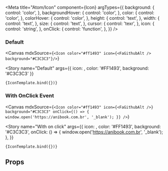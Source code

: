 
<Meta
  title="Atom/Icon"
  component={Icon}
  argTypes={{
    background: {
      control: 'color',
    },
    backgroundHover: {
      control: 'color',
    },
    color: {
      control: 'color',
    },
    colorHover: {
      control: 'color',
    },
    height: {
      control: 'text',
    },
    width: {
      control: 'text',
    },
    size: {
      control: 'text',
    },
    cursor: {
      control: 'texr',
    },
    icon: {
      control: 'string',
    },
    onClick: {
      control: 'function',
    },
  }}
/>


### Default

<Canvas
  mdxSource={`<Icon color="#ff1493" icon={<FaGithubAlt /> background="#C3C3C3"}/>`}
>
  <Story
    name="Default"
    args={{ icon: <FaGithubAlt />, color: '#FF1493', background: '#C3C3C3' }}
  >
    {IconTemplate.bind({})}
  </Story>
</Canvas>

### With OnClick Event

<Canvas
  mdxSource={`<Icon
    color="#ff1493"
    icon={<FaGithubAlt />}
    background="#C3C3C3"
    onClick={() => { window.open('https://anibook.com.br', '_blank'); }}
  />`}
>
  <Story
    name="With on click"
    args={{
      icon: <FaGithubAlt />,
      color: '#FF1493',
      background: '#C3C3C3',
      onClick: () => {
        window.open('https://anibook.com.br', '_blank');
      },
    }}
  >
    {IconTemplate.bind({})}
  </Story>
</Canvas>

## Props

<ArgsTable of={Icon} />
